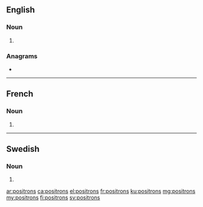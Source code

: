 {{also|Positrons|positróns|pósitrons}}
==English==

===Noun===
{{head|en|noun plural form}}

# {{plural of|positron|lang=en}}

===Anagrams===
* {{l|en|sorptions}}

----

==French==

===Noun===
{{head|fr|noun plural form|g=m}}

# {{plural of|positron|lang=fr}}

----

==Swedish==

===Noun===
{{head|sv|noun form}}

# {{sv-noun-form-indef-gen|positron}}

[[ar:positrons]]
[[ca:positrons]]
[[el:positrons]]
[[fr:positrons]]
[[ku:positrons]]
[[mg:positrons]]
[[my:positrons]]
[[fi:positrons]]
[[sv:positrons]]